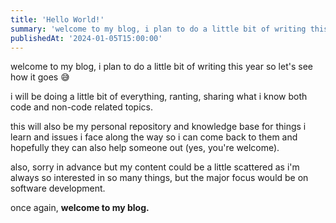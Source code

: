 ```yaml
---
title: 'Hello World!'
summary: 'welcome to my blog, i plan to do a little bit of writing this year so let's see how it goes 😅'
publishedAt: '2024-01-05T15:00:00'
---
```


welcome to my blog, i plan to do a little bit of writing this year so let's see how it goes 😅

i will be doing a little bit of everything, ranting, sharing what i know both code and non-code related topics.

this will also be my personal repository and knowledge base for things i learn and issues i face along the way so i can come back to them and hopefully they can also help someone out (yes, you're welcome).

also, sorry in advance but my content could be a little scattered as i'm always so interested in so many things, but the major focus would be on software development.

once again, **welcome to my blog.**
